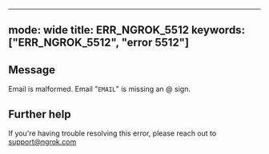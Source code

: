 
---
mode: wide
title: ERR_NGROK_5512
keywords: ["ERR_NGROK_5512", "error 5512"]
---

## Message
Email is malformed. Email "`EMAIL`" is missing an @ sign.




## Further help
If you're having trouble resolving this error, please reach out to [support@ngrok.com](mailto:support@ngrok.com?subject=Help%20with%20ERR_NGROK_5512)

